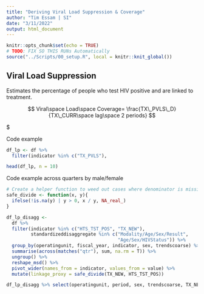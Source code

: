 ```yaml
---
title: "Deriving Viral Load Suppression & Coverage"
author: "Tim Essam | SI"
date: "3/11/2022"
output: html_document
---
```


```r
knitr::opts_chunk$set(echo = TRUE)
# TODO: FIX SO THIS RUNs Automatically
source("../Scripts/00_setup.R", local = knitr::knit_global())


```

## Viral Load Suppression

Estimates the percentage of people who test HIV positive and are linked to treatment.

$$
Viral\space Load\space Coverage= \frac{TX\_PVLS\_D}{TX\_CURR\space lag\space 2 periods}
$$

$

Code example

```r
df_lp <- df %>% 
  filter(indicator %in% c("TX_PVLS"),

head(df_lp, n = 10)
```

Code example across quarters by male/female

```r
# Create a helper function to weed out cases where denominator is missing or 0
safe_divide <- function(x, y){
  ifelse(!is.na(y) | y > 0, x / y, NA_real_)
}  

df_lp_disagg <- 
  df %>% 
  filter(indicator %in% c("HTS_TST_POS", "TX_NEW"),
         standardizeddisaggregate %in% c("Modality/Age/Sex/Result",
                                         "Age/Sex/HIVStatus")) %>% 
  group_by(operatingunit, fiscal_year, indicator, sex, trendscoarse) %>% 
  summarise(across(matches("qtr"), sum, na.rm = T)) %>% 
  ungroup() %>% 
  reshape_msd() %>% 
  pivot_wider(names_from = indicator, values_from = value) %>% 
  mutate(linkage_proxy = safe_divide(TX_NEW, HTS_TST_POS))

df_lp_disagg %>% select(operatingunit, period, sex, trendscoarse, TX_NEW, HTS_TST_POS, linkage_proxy) %>% head()
```

